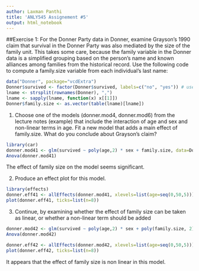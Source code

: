 ```yaml
---
author: Laxman Panthi
title: 'ANLY545 Assignement #5'
output: html_notebook
---
```


##Exercise 1: 
For the Donner Party data in Donner, examine Grayson’s 1990 claim that survival in the Donner Party was also mediated by the size of the family unit. This takes some care, because the family variable in the Donner data is a simplified grouping based on the person’s name and known alliances among families from the historical record. Use the following code to compute a family.size variable from each individual’s last name:

```r
data("Donner", package="vcdExtra")
Donner$survived <- factor(Donner$survived, labels=c("no", "yes")) # use last name for family
lname <- strsplit(rownames(Donner), ",")
lname <- sapply(lname, function(x) x[[1]])
Donner$family.size <- as.vector(table(lname)[lname])
```

1. Choose one of the models (donner.mod4, donner.mod6) from the lecture notes (example) that include the interaction of age and sex and non-linear terms in age. Fit a new model that adds a main effect of family.size. What do you conclude about Grayson’s claim?

```r
library(car)
donner.mod41 <- glm(survived ~ poly(age,2) * sex + family.size, data=Donner, family=binomial)
Anova(donner.mod41)
```

The effect of family size on the model seems significant.

2. Produce an effect plot for this model.
```r
library(effects)
donner.eff41 <- allEffects(donner.mod41, xlevels=list(age=seq(0,50,5)))
plot(donner.eff41, ticks=list(n=8))
```

3. Continue, by examining whether the effect of family size can be taken as linear, or whether a non-linear term should be added
```r
donner.mod42 <- glm(survived ~ poly(age,2) * sex + poly(family.size, 2), data=Donner, family=binomial)
Anova(donner.mod42)
```

```r
donner.eff42 <- allEffects(donner.mod42, xlevels=list(age=seq(0,50,5)))
plot(donner.eff42, ticks=list(n=8))
```

It appears that the effect of family size is non linear in this model.
